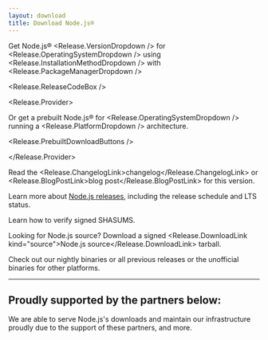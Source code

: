 ```yaml
---
layout: download
title: Download Node.js®
---
```


<section>

Get Node.js® <Release.VersionDropdown /> for <Release.OperatingSystemDropdown /> using <Release.InstallationMethodDropdown /> with <Release.PackageManagerDropdown />

<Release.ReleaseCodeBox />

<Release.Provider>

Or get a prebuilt Node.js® for <Release.OperatingSystemDropdown /> running a <Release.PlatformDropdown /> architecture.

<Release.PrebuiltDownloadButtons />

</Release.Provider>

</section>

<section className='mb-2'>

Read the <Release.ChangelogLink>changelog</Release.ChangelogLink> or <Release.BlogPostLink>blog post</Release.BlogPostLink> for this version.

Learn more about [Node.js releases](/about/previous-releases), including the release schedule and LTS status.

Learn how to <LinkWithArrow href="https://github.com/nodejs/node#verifying-binaries">verify</LinkWithArrow> signed SHASUMS.

Looking for Node.js source? Download a signed <Release.DownloadLink kind="source">Node.js source</Release.DownloadLink> tarball.

Check out our <LinkWithArrow href="https://nodejs.org/download/nightly/">nightly</LinkWithArrow> binaries or
all <Link href="/download/archive/current">previous releases</Link>
or the <LinkWithArrow href="https://unofficial-builds.nodejs.org/download/">unofficial</LinkWithArrow> binaries for other platforms.

</section>

---

<section className="mt-3">
  <h2 className='text-center'>Proudly supported by the partners below:</h2>

  <span className="text-center">
    We are able to serve Node.js's downloads and maintain our infrastructure
    proudly due to the support of these partners, <Link href="/about/partners">and more</Link>.
  </span>
  <div className='mt-4'>
    <PartnersLogoList categories="infrastructure"/>
  </div>
</section>
